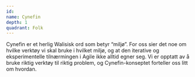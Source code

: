 ```yaml
---
id:
name: Cynefin
depth: 1
quadrant: Folk
---
```


Cynefin er et herlig Walisisk ord som betyr “miljø”.
For oss sier det noe om hvilke verktøy vi skal bruke i hvilket miljø, og at den iterative og eksperimentelle tilnærmingen i Agile ikke alltid egner seg.
Vi er opptatt av å bruke riktig verktøy til riktig problem, og Cynefin-konseptet forteller oss litt om hvordan.
